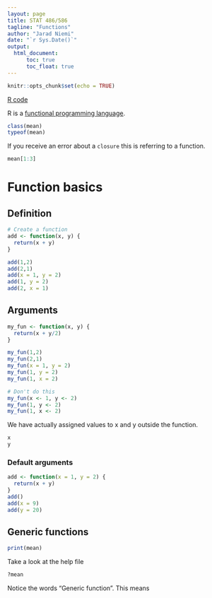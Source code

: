 ```yaml
---
layout: page
title: STAT 486/586
tagline: "Functions"
author: "Jarad Niemi"
date: "`r Sys.Date()`"
output: 
  html_document:
      toc: true
      toc_float: true
---
```


```r
knitr::opts_chunk$set(echo = TRUE)
```

[R code](11-functions.R)

R is a [functional programming language](https://en.wikipedia.org/wiki/Functional_programming).

```r
class(mean)
typeof(mean)
```

If you receive an error about a `closure` this is referring to a function. 

```r
mean[1:3] 
```


# Function basics

## Definition

```r
# Create a function
add <- function(x, y) {
  return(x + y)
}
```

```r
add(1,2)
add(2,1)
add(x = 1, y = 2)
add(1, y = 2)
add(2, x = 1)
```

## Arguments

```r
my_fun <- function(x, y) {
  return(x + y/2)
}
```

```r
my_fun(1,2)
my_fun(2,1)
my_fun(x = 1, y = 2)
my_fun(1, y = 2)
my_fun(1, x = 2)
```


```r
# Don't do this 
my_fun(x <- 1, y <- 2)
my_fun(1, y <- 2)
my_fun(1, x <- 2)
```

We have actually assigned values to x and y outside the function. 

```r
x
y
```


### Default arguments

```r
add <- function(x = 1, y = 2) {
  return(x + y)
}
add()
add(x = 9)
add(y = 20)
```



## Generic functions

```r
print(mean)
```

Take a look at the help file

```r
?mean
```

Notice the words "Generic function". 
This means 







